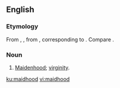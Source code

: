 ==English==

===Etymology===
From {{etyl|enm|en}} {{m|enm|maidhod}}, {{m|enm|maidhede}}, from {{etyl|ang|en}} {{m|ang|mæġþhād}}, corresponding to {{suffix|maid|hood|lang=en}}. Compare {{l|en|maidenhood}}.

===Noun===
{{en-noun|-}}

# [[maidenhood|Maidenhood]]; [[virginity]].

[[ku:maidhood]]
[[vi:maidhood]]